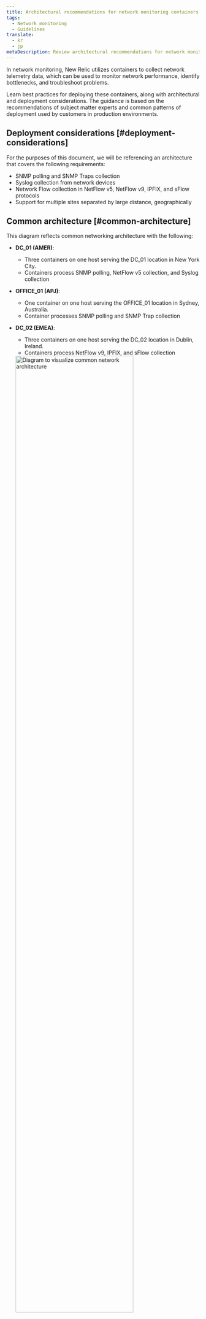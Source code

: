 ```yaml
---
title: Architectural recommendations for network monitoring containers
tags:
  - Network monitoring
  - Guidelines
translate:
  - kr
  - jp
metaDescription: Review architectural recommendations for network monitoring containers.
---
```



In network monitoring, New Relic utilizes containers to collect network telemetry data, which can be used to monitor network performance, identify bottlenecks, and troubleshoot problems.

Learn best practices for deploying these containers, along with architectural and deployment considerations. The guidance is based on the recommendations of subject matter experts and common patterns of deployment used by customers in production environments.

## Deployment considerations [#deployment-considerations]

For the purposes of this document, we will be referencing an architecture that covers the following requirements:

* SNMP polling and SNMP Traps collection
* Syslog collection from network devices
* Network Flow collection in NetFlow v5, NetFlow v9, IPFIX, and sFlow protocols
* Support for multiple sites separated by large distance, geographically

## Common architecture [#common-architecture]

<SideBySide>

  <Side>
    This diagram reflects common networking architecture with the following:

* **DC_01 (AMER)**: 
    * Three containers on one host serving the DC_01 location in New York City.
    * Containers process SNMP polling, NetFlow v5 collection, and Syslog collection
* **OFFICE_01 (APJ)**:
    * One container on one host serving the OFFICE_01 location in Sydney, Australia. 
    * Container processes SNMP polling and SNMP Trap collection
* **DC_02 (EMEA)**:
    * Three containers on one host serving the DC_02 location in Dublin, Ireland. 
    * Containers process NetFlow v9, IPFIX, and sFlow collection

  </Side>
  <Side>
    <img
    title="Common network architecture diagram"
    alt="Diagram to visualize common network architecture"
    src={networkCommonArchitecture}
    width="80%"
    height="80%"
/>
  </Side>
</SideBySide>

## Architectural considerations [#archictural-considerations]

### A container's task

There are some basic rules around what an individual container is capable of doing which are the main drivers when designing network deployment:

* Containers that collect SNMP data can also receive SNMP traps by default.
* Containers that receive Syslog data should run on their own.
* Containers that receive network flow data must be isolated based on the type of flow template being collected.

### Network Flow and Syslog containers [#about-containers]

Technically speaking, there is no requirement for a custom configuration file when using one of these containers. The default from the container image will work fine because all of the container settings are placed by flags at runtime. 

However, without a configuration file with entries in the devices section, the results sent to New Relic APIs will use [`device_name`](/docs/network-performance-monitoring/advanced/advanced-config/#snmp-base-yml-template) entries resolved via DNS from the IP address in the respective packet. There is support for providing a custom DNS server location at runtime, but full control with tagging is generally accomplished by providing your own entries with the [`flow_only`](/docs/network-performance-monitoring/advanced/advanced-config/#flow_only-attribute) setting set to `true`. Administrators will generally want to control this name so it aligns with the name sent in from SNMP polling the same device.

### Geography [#geography]

SNMP as a protocol, along with ICMP for ping, are generally deprioritized in modern networks. Additionally, SNMP is a UDP protocol that is sensitive to extended latency for round trip times. Care must be taken to create containers close to their target devices to protect from failed polling scenarios related to timeouts.

### Compute scale [#compute-scale]

The individual containers are usually hosted on very small hosts and have minimal requirements as outlined in [our documentation](/docs/network-performance-monitoring/advanced/ktranslate-container-management/#container-requirements). However scaling the host’s CPU may be required in heavy polling scenarios. The primary motivator for scaling to a larger CPU footprint for a container is the amount of load presented to the task. In these situations it is normally better to run multiple containers to load balance instead of increasing the total size of your Docker host, which has underlying cost implications.

### Summary [#summary]

In the [common architecture example](#common-architecture) above, the following architectural considerations are in place:

* Each geographical location has its own local containers used to collect and forward data to New Relic.
* DC_01 has three containers:

    * Container 1: SNMP polling
    * Container 2: NetFlow v5 collection
    * Container 3: Syslog collection

    <Callout variant="tip" title="Recommendation">
    In DC_01 there is a Class B private subnet (/16). Care needs to be taken to split up discovery targets into manageable subnet sizes to ensure the job has time to complete.
    </Callout>

* OFFICE_01 uses a single container for SNMP polling with discovery against a /24 subnet.

* DC_02 has three containers, all dedicated to different templates in network flow collection:

    * Container 1: NetFlow v9
    * Container 2: IPFIX
    * Container 3: sFlow

    <Callout variant="tip" title="Recommendation">
    In DC_02, there is an even larger Class A private subnet (/8); however, since there is no need for a discovery in this location there are no concerns about scaling the jobs. Depending on flows-per-second, there may be a need in the future to scale out into additional containers. In a situation like this, you simply need to configure your network flow exporters to target different ports on the Docker host.
    </Callout>

The guidance below will reference this sample architecture.

## Maintaining your deployment [#maintaining-deployment]

After initial installation, there are various techniques that are used to maintain the network monitoring observability footprint. Integrating configuration file changes with tools like Ansible are common, as is building GitOps pipelines around the architecture to support versioning and “guest” options where external teams can submit changes for review.

The most common need for ongoing maintenance is in keeping the list of target devices accurate. There are three main discovery methods to update target devices: 

<CollapserGroup>
<Collapser
    id="automatic-discovery"
    title="Automatic discovery (preferred)"
>
Automatic discovery is the process used by KTranslate to scan a target list of IP addresses and/or ranges, perform a liveness probe, and then run a basic SNMP walk of the MIB-2 System MIB to attempt matching the device to a known SNMP profile.

The container has embedded container runtime flags (`-snmp_discovery_min` and `-snmp_discovery_on_start`) that allow you to build a schedule of recurring SNMP discovery events. This automates discovery jobs against the targets from the `discovery` section in the configuration file, and then automatically updates the file with new devices and refreshes the service to accept the changes.

### Things to consider

Evaluate the pros and cons below to see if this discovery method is right for you.

<table>
    <thead>
        <tr>
            <th>
                Pros
            </th>
            <th>
                Cons
            </th>
        </tr>
    </thead>
    <tbody>
        <tr>
            <td>
                * Hands-off discovery for known IP ranges and SNMP community strings.
                * Automated correlation to the proper SNMP profile for each device.
                * Safety mechanisms are in place to prevent improper settings that could break your configuration file.
            </td>
            <td>
                * Requires a pre-existing target list of IP addresses and SNMP community strings/V3 authentication in the discovery section of the configuration file.
                * Large subnets are at risk of timeouts (we recommend /16 and smaller).
                * Teams that make use of device-specific user_tags in their configuration files will have extra work to ensure new devices have their tags updated.
            </td>
        </tr>
    </tbody>
</table>

### How to use this method [#how-to]

This is the native configuration pattern found if you follow the guided installation through the New Relic UI:d

```yml
devices: {}
trap:
  listen: '0.0.0.0:1620'
discovery:
  cidrs:
    - 192.168.0.0/24
  ignore_list: []
  debug: false
  ports:
    - 161
  default_communities:
    - public
  default_v3: null
  add_devices: true
  add_mibs: true
  threads: 4
  replace_devices: true
  check_all_ips: true
  use_snmp_v1: false
global:
  poll_time_sec: 300
  mib_profile_dir: /etc/ktranslate/profiles
  mibs_enabled:
    - IF-MIB
  timeout_ms: 3000
  retries: 0
```

Your associated Docker run command would look like this, replacing `$NR_LICENSE_KEY` and `$NR_ACCOUNT_ID`:

```yml
docker run -d --name ktranslate-nr-office01-snmp --restart unless-stopped --pull=always -p 162:1620/udp \
-v `pwd`/snmp-base.yaml:/snmp-base.yaml \
-e NEW_RELIC_API_KEY=$NR_LICENSE_KEY \
kentik/ktranslate:v2 \
  -snmp /snmp-base.yaml \
  -nr_account_id=$NR_ACCOUNT_ID \
  -metrics=jchf \
  -tee_logs=true \
  -service_name=nr-office01-snmp \
  -snmp_discovery_on_start=true \
  -snmp_discovery_min=180 \
  nr1.snmp
```
</Collapser>

<Collapser
    id="manual-discover"
    title="Manual discovery"
>
Manual discovery uses the same mechanism as automated discovery, but it gives you more control. With manual discovery, you can run a bespoke container ad hoc, which means that you can run it whenever you want and you can review and manipulate the results as needed. This is the preferred method for environments where tagging is prevalent or where there is a good amount of control from a centralized team adding new devices to the network. This reduces the need for full subnet scanning, which can be time-consuming and disruptive.

### Things to consider

Evaluate the pros and cons below to see if this discovery method is right for you.

<table>
    <thead>
        <tr>
            <th>
                Pros
            </th>
            <th>
                Cons
            </th>
        </tr>
    </thead>
    <tbody>
        <tr>
            <td>
                * Full control over the targets and results, including tag decoration.
                * Helps to prevent possible devices that are not in scope for your monitoring footprint.
                * Automated correlation to the proper SNMP profile for each device.
                * Safety mechanisms are in place to prevent improper settings that could break your configuration file.

            </td>
            <td>
                * An administrator must run the container on demand, and from the same Docker host that your production container runs on to ensure network/SNMP connectivity is tested properly.
                * Moving the results from the discovery into the production configuration file is a manual process that requires a restart of the production container in order to load the new settings.

            </td>
        </tr>
    </tbody>
</table>

### How to use this method

This discovery method follows the original deployment option for KTranslate, with the [steps outlined in our documentation](/docs/network-performance-monitoring/setup-performance-monitoring/snmp-performance-monitoring/#manual-container-setup). At a high level, the discovery process is:

1. Pull the latest version of the Docker image to your local machine.
2. Copy the sample `snmp-base.yaml` configuration file from the image to your local machine.
3. Edit the configuration file to update the `discovery` section with the settings you need for `cidrs` and `default_communities`.
4. Launch a short-lived container executing an ad-hoc discovery job.
5. Edit any changes needed to the resulting devices in your configuration file.
6. Copy the new devices from your discovery configuration file into the production container configuration file.
7. Restart your production container to load the new settings.

</Collapser>

<Collapser
    id="manual-device-addition"
    title="Manual device addition"
>
    The last option is to skip the entire discovery process and manually add devices directly into the production configuration file. In practice, it is fairly rare to see this pattern in use as the standard discovery options automatically match devices to their profiles, and ensure that your configuration file is formatted correctly. 

### Things to consider

Evaluate the pros and cons below to see if this discovery method is right for you.

<table>
    <thead>
        <tr>
            <th>
                Pros
            </th>
            <th>
                Cons
            </th>
        </tr>
    </thead>
    <tbody>
        <tr>
            <td>
                * Full control over the configuration of devices and their tag decorations.

            </td>
            <td>
                * Medium risk of misconfiguration in the settings. This method requires that you know the System Object Identifier (SysOID) of the device as well as understand the profile the device would target so you can identify which MIBs you want enabled (all of this is automated in discovery).
                * Still requires a restart of the production container to load the new settings.

            </td>
        </tr>
    </tbody>
</table>

### How to use this method

Here's an example of the device settings needed to successfully monitor an APC UPS:

```yml
devices:
 ups_snmpv2c__10.10.0.201:
   device_name: ups_snmpv2c
   device_ip: 10.10.0.201
   snmp_comm: public
   oid: .1.3.6.1.4.1.318.1.3.27
   mib_profile: apc_ups.yml
   provider: kentik-ups
   user_tags:
     owning_team: dc_ops
...
global:
  ...
  mibs_enabled:
  - ARISTA-BGP4V2-MIB
  - ARISTA-QUEUE-MIB
  - BGP4-MIB
  - CISCO-MEMORY-POOL-MIB
  - CISCO-PROCESS-MIB
  - HOST-RESOURCES-MIB
  - IF-MIB
  - OSPF-MIB
  - PowerNet-MIB_UPS
```

Required settings are outlined in detail in our documentation for [devices](/docs/network-performance-monitoring/advanced/advanced-config/#devices) and [global blocks](/docs/network-performance-monitoring/advanced/advanced-config/#global).
</Collapser>

</CollapserGroup>
